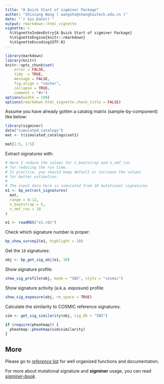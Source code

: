 ```yaml
---
title: "A Quick Start of sigminer Package"
author: "Shixiang Wang ( wangshx@shanghaitech.edu.cn )"
date: "`r Sys.Date()`"
output: rmarkdown::html_vignette
vignette: >
  %\VignetteIndexEntry{A Quick Start of sigminer Package}
  %\VignetteEngine{knitr::rmarkdown}
  %\VignetteEncoding{UTF-8}
---
```


```r
library(markdown)
library(knitr)
knitr::opts_chunk$set(
    error = FALSE,
    tidy  = TRUE,
    message = FALSE,
    fig.align = "center",
    collapse = TRUE,
    comment = "#>")
options(width = 100)
options(rmarkdown.html_vignette.check_title = FALSE)
```

Assume you have already gotten a catalog matrix (sample-by-component) like below:

```r
library(sigminer)
data("simulated_catalogs")
mat <- t(simulated_catalogs$set1)

mat[1:5, 1:5]
```

Extract signatures with:

```r
# Here I reduce the values for n_bootstrap and n_nmf_run
# for reducing the run time.
# In practice, you should keep default or increase the values
# for better estimation.
#
# The input data here is simulated from 10 mutational signatures
e1 <- bp_extract_signatures(
  mat,
  range = 8:12,
  n_bootstrap = 5,
  n_nmf_run = 10
)
```

```r
e1 <- readRDS("e1.rds")
```

Check which signature number is proper:

```r
bp_show_survey2(e1, highlight = 10)
```

Get the `10` signatures:

```r
obj <- bp_get_sig_obj(e1, 10)
```

Show signature profile:

```r
show_sig_profile(obj, mode = "SBS", style = "cosmic")
```
Show signature activity (a.k.a. exposure) profile:

```r
show_sig_exposure(obj, rm_space = TRUE)
```

Calculate the similarity to COSMIC reference signatures:

```r
sim <- get_sig_similarity(obj, sig_db = "SBS")
```

```r
if (require(pheatmap)) {
  pheatmap::pheatmap(sim$similarity)
}
```


## More

Please go to [*reference* list](https://shixiangwang.github.io/sigminer/reference/index.html) for well organized functions and documentation.

For more about mutational signature and **sigminer** usage, you can read [*sigminer-book*](https://shixiangwang.github.io/sigminer-book/).

